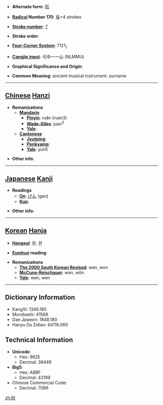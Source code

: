 * '''Alternate form''': [[阮]]

* '''[[Wiktionary:Chinese radical index| Radical]] Number 170''': [[Wiktionary:Chinese radical index 阜|阜]]+4 strokes

* '''[[Wiktionary:Chinese total strokes index|Stroke number]]''': [[Wiktionary:Chinese total strokes index 7|7]]

* '''Stroke order''': 

* '''[[Wiktionary:Chinese four corner index|Four-Corner System]]''': 7121<sub>1</sub>

* '''[[Wiktionary:Chinese Cangjie index|Cangjie input]]''': 弓中一一山 (NLMMU)

* '''Graphical Significance and Origin''': 

* '''Common Meaning''': ancient musical instrument: surname

----

== [[Chinese]] [[Hanzi]] ==

* '''Romanizations'''
** '''[[Mandarin]]'''
*** '''[[Pinyin]]''': ruǎn (ruan3)
*** '''[[Wade-Giles]]''': juan<sup>3</sup>
*** '''[[Yale]]''': 
** '''[[Cantonese]]'''
*** '''[[Jyutping]]''':
*** '''[[Penkyamp]]''': 
*** '''[[Yale]]''': yun5

* '''Other info''': 

----

== [[Japanese]] [[Kanji]] ==

* '''Readings'''
** '''[[On]]''': [[げん]] (gen)
** '''[[Kun]]''': 

* '''Other info''':  

----

== [[Korean]] [[Hanja]] ==

* '''[[Hangeul]]''': 완, 원

* '''[[Eumhun]] reading''': 

* '''Romanizations'''
** '''[[The 2000 South Korean Revised Romanization|The 2000 South Korean Revised]]''': wan, won
** '''[[McCune-Reischauer]]''': wan, wŏn
** '''[[Yale]]''': wan, wen

----

== Dictionary Information ==

* KangXi: 1346.180
* Morobashi: 41569
* Dae Jaweon: 1848.180
* Hanyu Da Zidian: 64116.060

== Technical Information ==

* '''Unicode''':
** Hex: 962E
** Decimal: 38446
* '''Big5''':
** Hex: A8BF
** Decimal: 43199
* Chinese Commercial Code:
** Decimal: 7086

[[zh:阮]]